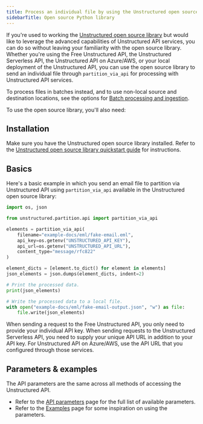 ```yaml
---
title: Process an individual file by using the Unstructured open source Python library
sidebarTitle: Open source Python library
---
```


If you're used to working the [Unstructured open source library](https://github.com/Unstructured-IO/unstructured) but
would like to leverage the advanced capabilities of Unstructured API services, you can do so without leaving your familiarity with the open source library. 
Whether you're using the Free Unstructured API, the Unstructured Serverless API,
the Unstructured API on Azure/AWS, or your local deployment of the Unstructured API, you can use the open source library to send an individual file through `partition_via_api` for processing with Unstructured API services.

<Note>To process files in batches instead, and to use non-local source and destination locations, see the options for [Batch processing and ingestion](/api-reference/ingest/overview).</Note>

To use the open source library, you'll also need:


<SharedAPIKeyURL />


<NoURLForServerlessAPI/>

## Installation

Make sure you have the Unstructured open source library installed.
Refer to the [Unstructured open source library quickstart guide](/open-source/introduction/quick-start) for instructions.

## Basics

Here's a basic example in which you send an email file to partition via Unstructured API using `partition_via_api` available
in the Unstructured open source library:

```python
import os, json

from unstructured.partition.api import partition_via_api

elements = partition_via_api(
    filename="example-docs/eml/fake-email.eml",
    api_key=os.getenv("UNSTRUCTURED_API_KEY"),
    api_url=os.getenv("UNSTRUCTURED_API_URL"),
    content_type="message/rfc822"
)

element_dicts = [element.to_dict() for element in elements]
json_elements = json.dumps(element_dicts, indent=2)

# Print the processed data.
print(json_elements)

# Write the processed data to a local file.
with open("example-docs/eml/fake-email-output.json", "w") as file:
    file.write(json_elements)
```

When sending a request to the Free Unstructured API, you only need to provide your individual API key.
When sending requests to the Unstructured Serverless API, you need to supply your unique API URL in addition to your API key.
For Unstructured API on Azure/AWS, use the API URL that you configured through those services.

## Parameters & examples

The API parameters are the same across all methods of accessing the Unstructured API.

* Refer to the [API parameters](/api-reference/api-services/api-parameters) page for the full list of available parameters.
* Refer to the [Examples](/api-reference/api-services/examples) page for some inspiration on using the parameters.

[//]: # (TODO: when we have the concepts page shared across products, link it from here for the users to learn about partition strategies, chunking strategies and other important shared concepts)
